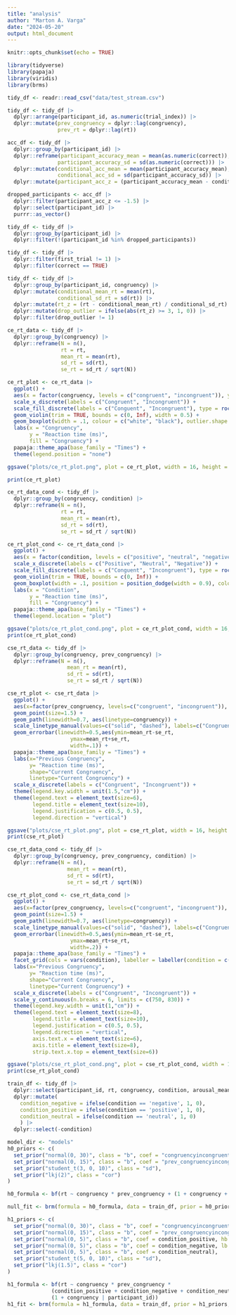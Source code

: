 ```yaml
---
title: "analysis"
author: "Marton A. Varga"
date: "2024-05-20"
output: html_document
---
```


```r
knitr::opts_chunk$set(echo = TRUE)
```

```r
library(tidyverse)
library(papaja)
library(viridis)
library(brms)
```

```r
tidy_df <- readr::read_csv("data/test_stream.csv")
```


```r
tidy_df <- tidy_df |>
  dplyr::arrange(participant_id, as.numeric(trial_index)) |>
  dplyr::mutate(prev_congruency = dplyr::lag(congruency),
                prev_rt = dplyr::lag(rt))
```

```r

acc_df <- tidy_df |>
  dplyr::group_by(participant_id) |>
  dplyr::reframe(participant_accuracy_mean = mean(as.numeric(correct)),
                participant_accuracy_sd = sd(as.numeric(correct))) |>
  dplyr::mutate(conditional_acc_mean = mean(participant_accuracy_mean),
                conditional_acc_sd = sd(participant_accuracy_sd)) |>
  dplyr::mutate(participant_acc_z = (participant_accuracy_mean - conditional_acc_mean) / conditional_acc_sd)

dropped_participants <- acc_df |>
  dplyr::filter(participant_acc_z <= -1.5) |>
  dplyr::select(participant_id) |>
  purrr::as_vector()

tidy_df <- tidy_df |>
  dplyr::group_by(participant_id) |>
  dplyr::filter(!(participant_id %in% dropped_participants))
```


```r
tidy_df <- tidy_df |>
  dplyr::filter(first_trial != 1) |>
  dplyr::filter(correct == TRUE)

```

```r
tidy_df <- tidy_df |>
  dplyr::group_by(participant_id, congruency) |>
  dplyr::mutate(conditional_mean_rt = mean(rt),
                conditional_sd_rt = sd(rt)) |>
  dplyr::mutate(rt_z = (rt - conditional_mean_rt) / conditional_sd_rt) |>
  dplyr::mutate(drop_outlier = ifelse(abs(rt_z) >= 3, 1, 0)) |>
  dplyr::filter(drop_outlier != 1)
```

```r
ce_rt_data <- tidy_df |>
  dplyr::group_by(congruency) |>
  dplyr::reframe(N = n(),
                 rt = rt,
                 mean_rt = mean(rt),
                 sd_rt = sd(rt),
                 se_rt = sd_rt / sqrt(N))

ce_rt_plot <- ce_rt_data |>
  ggplot() +
  aes(x = factor(congruency, levels = c("congruent", "incongruent")), y = rt, fill = factor(congruency, levels = c("congruent", "incongruent"))) +
  scale_x_discrete(labels = c("Congruent", "Incongruent")) +
  scale_fill_discrete(labels = c("Conguent", "Incongruent"), type = rocket(n = 2, alpha = 1, begin = 0, end = 1)) +
  geom_violin(trim = TRUE, bounds = c(0, Inf), width = 0.5) +
  geom_boxplot(width = .1, colour = c("white", "black"), outlier.shape = NA) +
  labs(x = "Congruency",
       y = "Reaction time (ms)",
       fill = "Congruency") +
  papaja::theme_apa(base_family = "Times") +
  theme(legend.position = "none")

ggsave("plots/ce_rt_plot.png", plot = ce_rt_plot, width = 16, height = 9, units = "cm", dpi = 320)

print(ce_rt_plot)
```

```r
ce_rt_data_cond <- tidy_df |>
  dplyr::group_by(congruency, condition) |>
  dplyr::reframe(N = n(),
                 rt = rt,
                 mean_rt = mean(rt),
                 sd_rt = sd(rt),
                 se_rt = sd_rt / sqrt(N))

ce_rt_plot_cond <- ce_rt_data_cond |>
  ggplot() +
  aes(x = factor(condition, levels = c("positive", "neutral", "negative")), y = rt, fill = congruency) +
  scale_x_discrete(labels = c("Positive", "Neutral", "Negative")) +
  scale_fill_discrete(labels = c("Conguent", "Incongruent"), type = rocket(n = 2, alpha = 1, begin = 0, end = 1)) +
  geom_violin(trim = TRUE, bounds = c(0, Inf)) +
  geom_boxplot(width = .1, position = position_dodge(width = 0.9), colour = rep(c("white", "black"), 3), outlier.shape = NA) +
  labs(x = "Condition",
       y = "Reaction time (ms)",
       fill = "Congruency") +
  papaja::theme_apa(base_family = "Times") +
  theme(legend.location = "plot")

ggsave("plots/ce_rt_plot_cond.png", plot = ce_rt_plot_cond, width = 16, height = 9, units = "cm", dpi = 320)
print(ce_rt_plot_cond)
```

```r
cse_rt_data <- tidy_df |>
  dplyr::group_by(congruency, prev_congruency) |>
  dplyr::reframe(N = n(),
                   mean_rt = mean(rt),
                   sd_rt = sd(rt),
                   se_rt = sd_rt / sqrt(N))

cse_rt_plot <- cse_rt_data |>
  ggplot() +
  aes(x=factor(prev_congruency, levels=c("congruent", "incongruent")), y=mean_rt, group=factor(congruency,level=c("congruent", "incongruent"))) +
  geom_point(size=1.5) +
  geom_path(linewidth=0.7, aes(linetype=congruency)) +
  scale_linetype_manual(values=c("solid", "dashed"), labels=c("Congruent", "Incongruent")) +
  geom_errorbar(linewidth=0.5,aes(ymin=mean_rt-se_rt,
                    ymax=mean_rt+se_rt,
                    width=.1)) +
  papaja::theme_apa(base_family = "Times") +
  labs(x="Previous Congruency",
       y= "Reaction time (ms)",
       shape="Current Congruency",
       linetype="Current Congruency") +
  scale_x_discrete(labels = c("Congruent", "Incongruent")) +
  theme(legend.key.width = unit(1.5,"cm")) +
  theme(legend.text = element_text(size=6),
        legend.title = element_text(size=10),
        legend.justification = c(0.5, 0.5),
        legend.direction = "vertical")

ggsave("plots/cse_rt_plot.png", plot = cse_rt_plot, width = 16, height = 9, units = "cm", dpi = 320)
print(cse_rt_plot)
```

```r
cse_rt_data_cond <- tidy_df |>
  dplyr::group_by(congruency, prev_congruency, condition) |>
  dplyr::reframe(N = n(),
                   mean_rt = mean(rt),
                   sd_rt = sd(rt),
                   se_rt = sd_rt / sqrt(N))

cse_rt_plot_cond <- cse_rt_data_cond |>
  ggplot() +
  aes(x=factor(prev_congruency, levels=c("congruent", "incongruent")), y=mean_rt, group=factor(congruency,level=c("congruent", "incongruent"))) +
  geom_point(size=1.5) +
  geom_path(linewidth=0.7, aes(linetype=congruency)) +
  scale_linetype_manual(values=c("solid", "dashed"), labels=c("Congruent", "Incongruent")) +
  geom_errorbar(linewidth=0.5,aes(ymin=mean_rt-se_rt,
                    ymax=mean_rt+se_rt,
                    width=.2)) +
  papaja::theme_apa(base_family = "Times") +
  facet_grid(cols = vars(condition), labeller = labeller(condition = c(negative = "Negative", neutral = "Neutral", positive = "Positive"))) +
  labs(x="Previous Congruency",
       y= "Reaction time (ms)",
       shape="Current Congruency",
       linetype="Current Congruency") +
  scale_x_discrete(labels = c("Congruent", "Incongruent")) +
  scale_y_continuous(n.breaks = 6, limits = c(750, 830)) +
  theme(legend.key.width = unit(1,"cm")) +
  theme(legend.text = element_text(size=8),
        legend.title = element_text(size=10),
        legend.justification = c(0.5, 0.5),
        legend.direction = "vertical",
        axis.text.x = element_text(size=6),
        axis.title = element_text(size=8),
        strip.text.x.top = element_text(size=6))

ggsave("plots/cse_rt_plot_cond.png", plot = cse_rt_plot_cond, width = 16, height = 9, units = "cm", dpi = 320)
print(cse_rt_plot_cond)
```

```r
train_df <- tidy_df |>
  dplyr::select(participant_id, rt, congruency, condition, arousal_mean_rating, valence_mean_rating, finger, reversed_color_axes, reversed_correct_responses, prev_congruency, time_elapsed) |>
  dplyr::mutate(
    condition_negative = ifelse(condition == 'negative', 1, 0),
    condition_positive = ifelse(condition == 'positive', 1, 0),
    condition_neutral = ifelse(condition == 'neutral', 1, 0)
    ) |>
  dplyr::select(-condition)
```

```r
model_dir <- "models"
h0_priors <- c(
  set_prior("normal(0, 30)", class = "b", coef = "congruencyincongruent"),
  set_prior("normal(0, 15)", class = "b", coef = "prev_congruencyincongruent"),
  set_prior("student_t(3, 0, 10)", class = "sd"),
  set_prior("lkj(2)", class = "cor")
)

h0_formula <- bf(rt ~ congruency * prev_congruency + (1 + congruency + prev_congruency | participant_id))

null_fit <- brm(formula = h0_formula, data = train_df, prior = h0_priors, seed = 1234, sample_prior = "yes", save_model = file.path(model_dir, "null_model.stan"), file = file.path(model_dir, "null"))
```


```r
h1_priors <- c(
  set_prior("normal(0, 30)", class = "b", coef = "congruencyincongruent"),
  set_prior("normal(0, 15)", class = "b", coef = "prev_congruencyincongruent"),
  set_prior("normal(0, 5)", class = "b", coef = condition_positive, hb = 0),
  set_prior("normal(0, 5)", class = "b", coef = condition_negative, lb = 0),
  set_prior("normal(0, 5)", class = "b", coef = condition_neutral),
  set_prior("student_t(5, 0, 10)", class = "sd"),
  set_prior("lkj(1.5)", class = "cor")
)

h1_formula <- bf(rt ~ congruency * prev_congruency * 
              (condition_positive + condition_negative + condition_neutral) + 
              (1 + congruency | participant_id))
h1_fit <- brm(formula = h1_formula, data = train_df, prior = h1_priors, seed = 1234, sample_prior = "yes", save_model = file.path(model_dir, "h1_model.stan"), file = file.path(model_dir, "h1"))
```

